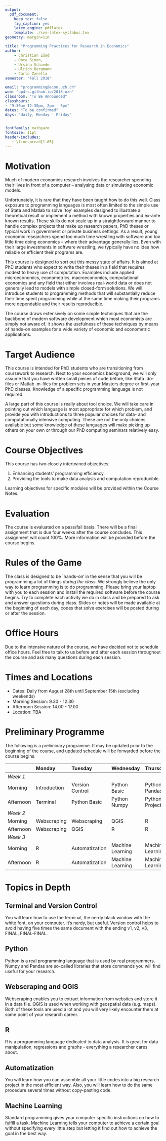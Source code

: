 ```yaml
---
output:
  pdf_document:
    keep_tex: false
    fig_caption: yes
    latex_engine: pdflatex
    template: ./svm-latex-syllabus.tex
geometry: margin=1in

title: "Programming Practices for Research in Economics"
author:
    - Christian Zünd
    - Dora Simon,
    - Ursina Schaede
    - Ulrich Bergmann
    - Carlo Zanella
semester: "Fall 2018"

email: "programming@econ.uzh.ch"
web: "pp4rs.github.io/2018-uzh"
classroom: "To Be Announced"
classhours:
- "9:30am-12:30pm, 2pm - 5pm"
dates: "To be confirmed"
days: "daily, Monday - Friday"


fontfamily: mathpazo
fontsize: 11pt
header-includes:
   - \linespread{1.05}
---
```



# Motivation

Much of modern economics research involves the researcher spending their lives in front of a computer -- analysing data or simulating economic models.

Unfortunately, it is rare that they have been taught how to do this well.
Class exposure to programming languages is most often limited to the simple use of Stata and Matlab to solve `toy' examples designed to illustrate a theoretical result or implement a method with known properties and ex-ante known results.
These skills do not scale up in a straightforward manner to handle complex projects that make up research papers, PhD theses or typical work in government or private business settings.
As a result, young economic researchers spend too much time wrestling with software and too little time doing economics -- where their advantage generally lies.
Even with their large investments in software wrestling, we typically have no idea how reliable or efficient their programs are.

This course is designed to sort out this messy state of affairs.
It is aimed at PhD students who expect to write their theses in a field that requires modest to heavy use of computation.
Examples include applied microeconomics, econometrics, macroeconomics, computational economics and any field that either involves real-world data or  does not generally lead to models with simple closed-form solutions.
We will introduce students to programming methods that will substantially reduce their time spent programming while at the same time making their programs more dependable and their results reproducible.

The course draws extensively on some simple techniques that are the backbone of modern software development which most economists
are simply not aware of.
It shows the usefulness of these techniques by means of hands-on examples for a wide variety of economic and econometric applications.

# Target Audience

This course is intended for PhD students who are transitioning from coursework to research.
Next to your economics background, we will only assume that you have written small pieces of code before, like Stata .do-files or Matlab .m-files for problem sets in your Masters degree or first-year PhD classes.
Knowledge of a specific programming language is not required.

A large part of this course is really about tool choice.
We will take care in pointing out which language is most appropriate for which problem, and provide you with introductions to three popular choices for data- and computationally intensive computing.
These are not the only choices available but some knowledge of these languages will make picking up others on your own or through our PhD computing seminars relatively easy.

#  Course Objectives
This course has two closely intertwined objectives:

1. Enhancing students' programming efficiency.
2. Providing the tools to make data analysis and computation reproducible.

Learning objectives for specific modules will be provided within the Course Notes.

# Evaluation

The course is evaluated on a pass/fail basis. There will be a final assignment that is due four weeks after the course concludes. This assignment will count 100\%. More information will be provided before the course begins.

# Rules of the Game

The class is designed to be `hands-on' in the sense that you will be programming a lot of things *during the class*.
We strongly believe the only way to learn programming is to do programming.
Please bring your laptop with you to each session and install the required software before the course begins.
Try to complete each activity we do in class and be prepared to ask and answer questions during class.
Slides or notes will be made available at the beginning of each day, codes that solve exercises will be posted during or after the session.

# Office Hours

Due to the intensive nature of the course, we have decided not to schedule office hours.
Feel free to talk to us before and after each session throughout the course and ask many questions during each session.


# Times and Locations

* Dates: Daily from August 28th until September 15th (excluding weekends)
* Morning Session: 9.30 - 12.30
* Afternoon Session: 14.00 - 17.00
* Location: TBA


# Preliminary Programme

The following is a preliminary programme.
It may be updated prior to the beginning of the course, and updated schedule will be forwarded before the course begins.

              Monday            Tuesday           Wednesday         Thursday         Friday
  ----------- ----------------- ----------------- ----------------- ---------------- ---------------
  *Week 1*
  Morning     Introduction      Version Control   Python Basic      Python Pandas    Python Project
  Afternoon   Terminal          Python Basic      Python Numpy      Python Project   Python Project
  *Week 2*
  Morning     Webscraping       Webscraping       QGIS              R                R
  Afternoon   Webscraping       QGIS              R                 R                R
  *Week 3*
  Morning     R                 Automatization    Machine Learning  Machine Learning ML Project
  Afternoon   R                 Automatization    Machine Learning  Machine Learning ML Project


# Topics in Depth

## Terminal and Version Control

You will learn how to use the terminal, the nerdy black window with the white font, on your computer. It's nerdy, but useful. Version control helps to avoid having five times the same document with the ending v1, v2, v3, FINAL, FINAL-FINAL.

## Python

Python is a real programming language that is used by real programmers. Numpy and Pandas are so-called libraries that store commands you will find useful for your research.

## Webscraping and QGIS

Webscraping enables you to extract information from websites and store it in a data file. QGIS is used when working with geospatial data (e.g. maps). Both of these tools are used a lot and you will very likely encounter them at some point of your research career.

## R

R is a programming language dedicated to data analysis. It is great for data manipulation, regressions and graphs - everything a researcher cares about.

## Automatization

You will learn how you can assemble all your little codes into a big research project in the most efficient way. Also, you will learn how to do the same procedure several times without copy-pasting code.

## Machine Learning

Standard programming gives your computer specific instructions on how to fulfill a task. Machine Learning tells your computer to achieve a certain goal without specifying every little step but letting it find out how to achieve the goal in the best way.
